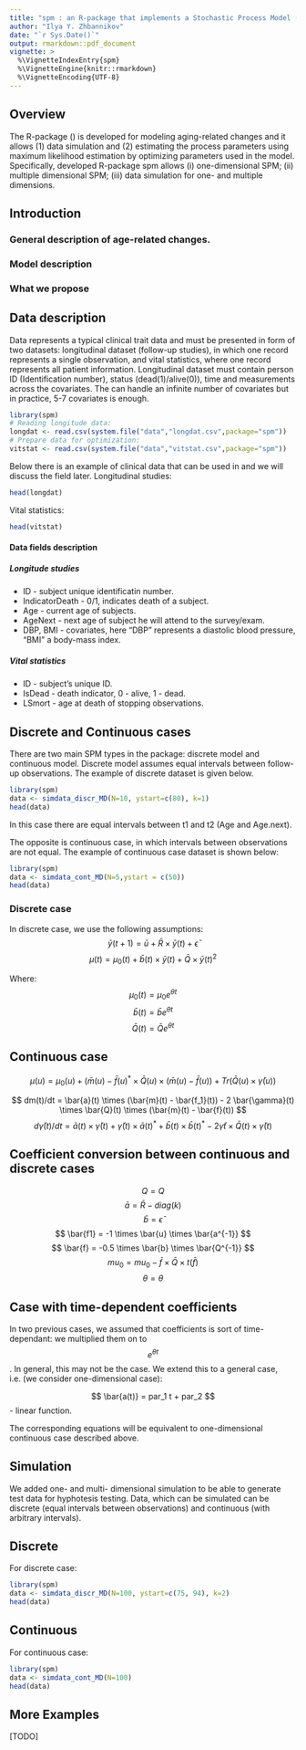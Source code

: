 ```yaml
---
title: "spm : an R-package that implements a Stochastic Process Model (SPM)"
author: "Ilya Y. Zhbannikov"
date: "`r Sys.Date()`"
output: rmarkdown::pdf_document
vignette: >
  %\VignetteIndexEntry{spm}
  %\VignetteEngine{knitr::rmarkdown}
  %\VignetteEncoding{UTF-8}
---
```


## Overview

The R-package \texttt{spm} (\url{https://github.com/izhbannikov/spm}) is developed for modeling aging-related changes and it allows (1) data simulation and (2) estimating the process parameters using maximum likelihood estimation by optimizing parameters used in the model. Specifically, developed R-package spm allows (i) one-dimensional SPM; (ii) multiple dimensional SPM; (iii) data simulation for one- and multiple dimensions.

## Introduction

### General description of age-related changes.


### Model description



### What we propose

## Data description

Data represents a typical clinical trait data and must be presented in form of two datasets: longitudinal dataset (follow-up studies), in which one record represents a single observation, and vital statistics, where one record represents all patient information. Longitudinal dataset must contain person ID (Identification number), status (dead(1)/alive(0)), time and measurements across the covariates. The \texttt{spm} can handle an infinite number of covariates but in practice, 5-7 covariates is enough.

```r
library(spm)
# Reading longitude data:
longdat <- read.csv(system.file("data","longdat.csv",package="spm"))
# Prepare data for optimization:
vitstat <- read.csv(system.file("data","vitstat.csv",package="spm"))
```

Below there is an example of clinical data that can be used in \texttt{spm} and we will discuss the field later.
Longitudinal studies:
```r
head(longdat)
```
Vital statistics:
```r
head(vitstat)
```

#### Data fields description
##### Longitude studies
* ID - subject unique identificatin number.
* IndicatorDeath - 0/1, indicates death of a subject.
* Age - current age of subjects.
* AgeNext - next age of subject he will attend to the survey/exam.
* DBP, BMI - covariates, here "DBP" represents a diastolic blood pressure, "BMI" a body-mass index.

##### Vital statistics
* ID - subject's unique ID.
* IsDead - death indicator, 0 - alive, 1 - dead.
* LSmort - age at death of stopping observations.

## Discrete and Continuous cases

There are two main SPM types in the package: discrete model and continuous model. Discrete model assumes equal intervals between follow-up observations. The example of discrete dataset is given below.

```r
library(spm)
data <- simdata_discr_MD(N=10, ystart=c(80), k=1)
head(data)
```
In this case there are equal intervals between t1 and t2 (Age and Age.next).

The opposite is continuous case, in which intervals between observations are not equal. The example of continuous case dataset is shown below:

```r
library(spm)
data <- simdata_cont_MD(N=5,ystart = c(50))
head(data)
```



### Discrete case
In discrete case, we use the following assumptions:
$$ \bar{y}(t+1) = \bar{u} + \bar{R} \times \bar{y}(t) + \bar{\epsilon} $$
$$ \mu(t) = \mu_0(t) + \bar{b}(t) \times \bar{y}(t) + \bar{Q} \times \bar{y}(t)^2 $$

Where:
$$ \mu_0(t) = \mu_0 e^{\theta t} $$
$$ \bar{b}(t) = \bar{b} e^{\theta t} $$
$$ \bar{Q}(t) = \bar{Q} e^{\theta t} $$



## Continuous case

$$ \mu(u) = \mu_0(u) + (\bar{m}(u) - \bar{f}(u)^* \times \bar{Q}(u) \times (\bar{m}(u) - \bar{f}(u)) + Tr(\bar{Q}(u) \times \bar{\gamma}(u)) $$

$$ dm(t)/dt = \bar{a}(t) \times (\bar{m}(t) - \bar{f_1}(t)) - 2 \bar{\gamma}(t) \times \bar{Q}(t) \times (\bar{m}(t) - \bar{f}(t)) $$
$$ d\bar{\gamma}(t)/dt = \bar{a}(t) \times \bar{\gamma}(t) +  \bar{\gamma}(t) \times \bar{a}(t)^* + \bar{b}(t) \times \bar{b}(t)^* - 2 \bar{\gamma}{t} \times \bar{Q}(t) \times \bar{\gamma}(t) $$

## Coefficient conversion between continuous and discrete cases

$$ Q = Q $$
$$ \bar{a} = \bar{R} - diag(k) $$
$$ \bar{b} = \bar{\epsilon} $$
$$ \bar{f1} = -1 \times \bar{u} \times \bar{a^{-1}} $$
$$ \bar{f} = -0.5 \times \bar{b} \times \bar{Q^{-1}} $$
$$ mu_0 = mu_0 - \bar{f} \times \bar{Q} \times t(\bar{f}) $$
$$ \theta = \theta $$

## Case with time-dependent coefficients

In two previous cases, we assumed that coefficients is sort of time-dependant: we multiplied them on to $$e^{\theta t}$$. In general, this may not be the case. We extend this to a general case, i.e. (we consider one-dimensional case):

$$ \bar{a(t)} = par_1 t + par_2 $$ - linear function. 

The corresponding equations will be equivalent to one-dimensional continuous case described above.

## Simulation

We added one- and multi- dimensional simulation to be able to generate test data for hyphotesis testing. Data,  which can be simulated can be discrete (equal intervals between observations) and continuous (with arbitrary intervals).

## Discrete

For discrete case:

```r
library(spm)
data <- simdata_discr_MD(N=100, ystart=c(75, 94), k=2)
head(data)
```

## Continuous

For continuous case:

```r
library(spm)
data <- simdata_cont_MD(N=100)
head(data)
```



## More Examples

[TODO]
